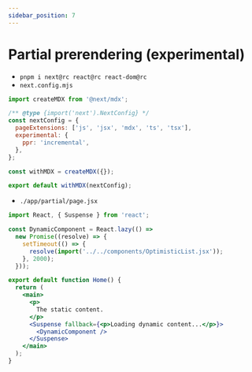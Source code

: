 ```yaml
---
sidebar_position: 7
---
```


# Partial prerendering (experimental)
- `pnpm i next@rc react@rc react-dom@rc`
- `next.config.mjs`
```js
import createMDX from '@next/mdx';

/** @type {import('next').NextConfig} */
const nextConfig = {
  pageExtensions: ['js', 'jsx', 'mdx', 'ts', 'tsx'],
  experimental: {
    ppr: 'incremental',
  },
};

const withMDX = createMDX({});

export default withMDX(nextConfig);

```

- `./app/partial/page.jsx`
```jsx
import React, { Suspense } from 'react';

const DynamicComponent = React.lazy(() =>
  new Promise((resolve) => {
    setTimeout(() => {
      resolve(import('../../components/OptimisticList.jsx'));
    }, 2000);
  }));

export default function Home() {
  return (
    <main>
      <p>
        The static content.
      </p>
      <Suspense fallback={<p>Loading dynamic content...</p>}>
        <DynamicComponent />
      </Suspense>
    </main>
  );
}
```

<JLayout/>